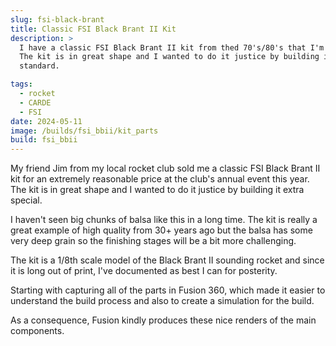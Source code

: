 ```yaml
---
slug: fsi-black-brant
title: Classic FSI Black Brant II Kit
description: >
  I have a classic FSI Black Brant II kit from thed 70's/80's that I'm going to build.
  The kit is in great shape and I wanted to do it justice by building it to the highest
  standard.

tags:
  - rocket
  - CARDE
  - FSI
date: 2024-05-11
image: /builds/fsi_bbii/kit_parts
build: fsi_bbii
---
```


My friend Jim from my local rocket club sold me a classic
FSI Black Brant II kit for an extremely reasonable price at the club's annual
event this year. The kit is in great shape and I wanted to do it justice by building
it extra special.

<BlogImage 
  src='/builds/fsi_bbii/kit_parts' 
  width='320'
  height='240'
/>

I haven't seen big chunks of balsa like this in a long time. The kit is really
a great example of high quality from 30+ years ago but the balsa has some very deep grain
so the finishing stages will be a bit more challenging.

The kit is a 1/8th scale model of the Black Brant II sounding rocket and since it is long
out of print, I've documented as best I can for posterity.

Starting with capturing all of the parts in Fusion 360, which made it easier to
understand the build process and also to create a simulation for the build.

As a consequence, Fusion kindly produces these nice renders of the main components.

<BlogImage 
  src='/builds/fsi_bbii/cad_iso_full'
  width='640'
  height='480'
  />

<BlogImage 
  src='/builds/fsi_bbii/cad_iso_nose' 
  width='640'
  height='480'
  crop='fit'
  />

<BlogImage 
  src='/builds/fsi_bbii/cad_iso_motor' 
  width='640'
  height='480'
  crop='fit'
  />
